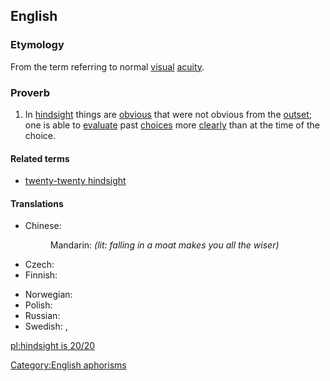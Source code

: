 ==English==

===Etymology===
From the term {{term|20/20}} referring to normal [[visual]] [[acuity]].

===Proverb===
{{head|en|proverb|head=[[hindsight]] [[is]] [[20/20]]}}

# {{context|idiomatic|lang=en}} In [[hindsight]] things are [[obvious]] that were not obvious from the [[outset]]; one is able to [[evaluate]] past [[choice]]s more [[clearly]] than at the time of the choice.

====Related terms====
* [[twenty-twenty hindsight]]

====Translations====
{{trans-top|in hindsight things are obvious that were not obvious from the outset}}
* Chinese:
*: Mandarin: {{t|cmn|吃一堑，长一智|tr=chīyīqiàn，zhǎngyīzhì|sc=Hani}} ''(lit: falling in a moat makes you all the wiser)''
* Czech: {{t-|cs|po bitvě je každý generál}}
* Finnish: {{t-|fi|jälkiviisaus}} {{t+|fi|on}} {{t-|fi|helppoa}}
{{trans-mid}}
* Norwegian: {{t-|no|det er lett å være etterpåklok}}
* Polish: {{t+|pl|mądry Polak po szkodzie}}
* Russian: {{t-|ru|задним умом всяк крепок|tr=zádnim umóm vsjak krépok}} {{gloss|everyone is strong by one's hindmind}}
* Swedish: {{t-|sv|efterklokhet}}, {{t-|sv|det är lätt att vara efterklok}}
{{trans-bottom}}

[[Category:English aphorisms]]

[[pl:hindsight is 20/20]]